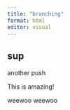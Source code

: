 ```yaml
---
title: "branching"
format: html
editor: visual
---
```


## sup

another push

This is amazing!

weewoo weewoo
